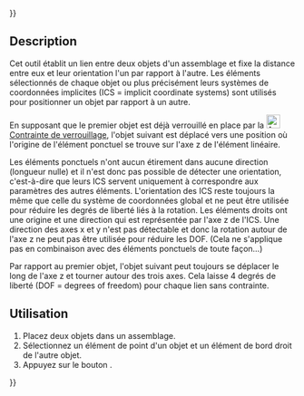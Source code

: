 {{UnfinishedDocu{{#translation:}}}}
<languages/>

{{Docnav/fr
|[[Assembly3_ConstraintPointInPlane/fr|Contrainte point sur plan]]
|[[Assembly3_ConstraintPointOnCircle/fr|Contrainte point sur cercle]]
|[[Assembly3_Workbench/fr|Assembly3]]
|IconL=Assembly_ConstraintPointInPlane.svg
|IconR=Assembly_ConstraintPointOnCircle.svg
|IconC=Assembly3_workbench_icon.svg
}}

{{GuiCommand/fr
|Name=Assembly3 ConstraintPointOnLine
|Name/fr=Assembly3 Contrainte point sur une ligne
|Icon=Assembly_ConstraintPointOnLine.svg
|Workbenches=[[Assembly3_Workbench/fr|Assembly3]]
}}

== Description ==

Cet outil établit un lien entre deux objets d'un assemblage et fixe la distance entre eux et leur orientation l'un par rapport à l'autre. Les éléments sélectionnés de chaque objet ou plus précisément leurs systèmes de coordonnées implicites (ICS = implicit coordinate systems) sont utilisés pour positionner un objet par rapport à un autre.

En supposant que le premier objet est déjà verrouillé en place par la [[Image:Assembly_ConstraintLock.svg|24px]] [[Assembly3_ConstraintLock/fr|Contrainte de verrouillage]], l'objet suivant est déplacé vers une position où l'origine de l'élément ponctuel se trouve sur l'axe z de l'élément linéaire.

Les éléments ponctuels n'ont aucun étirement dans aucune direction (longueur nulle) et il n'est donc pas possible de détecter une orientation, c'est-à-dire que leurs ICS servent uniquement à correspondre aux paramètres des autres éléments. L'orientation des ICS reste toujours la même que celle du système de coordonnées global et ne peut être utilisée pour réduire les degrés de liberté liés à la rotation.
Les éléments droits ont une origine et une direction qui est représentée par l'axe z de l'ICS. Une direction des axes x et y n'est pas détectable et donc la rotation autour de l'axe z ne peut pas être utilisée pour réduire les DOF. (Cela ne s'applique pas en combinaison avec des éléments ponctuels de toute façon...)

Par rapport au premier objet, l'objet suivant peut toujours se déplacer le long de l'axe z et tourner autour des trois axes. Cela laisse 4 degrés de liberté (DOF = degrees of freedom) pour chaque lien sans contrainte.

<span id="Usage"></span>
== Utilisation == 

# Placez deux objets dans un assemblage.
# Sélectionnez un élément de point d'un objet et un élément de bord droit de l'autre objet.
# Appuyez sur le bouton {{Button|[[Image:Assembly_ConstraintPointOnLine.svg|16px]] [[Assembly3_ConstraintPointOnLine/fr|Point sur une ligne]]}}.

   
{{Docnav/fr
|[[Assembly3_ConstraintPointInPlane/fr|Contrainte point sur plan]]
|[[Assembly3_ConstraintPointOnCircle/fr|Contrainte point sur cercle]]
|[[Assembly3_Workbench/fr|Assembly3]]
|IconL=Assembly_ConstraintPointInPlane.svg
|IconR=Assembly_ConstraintPointOnCircle.svg
|IconC=Assembly3_workbench_icon.svg
}}

{{Userdocnavi{{#translation:}}}}